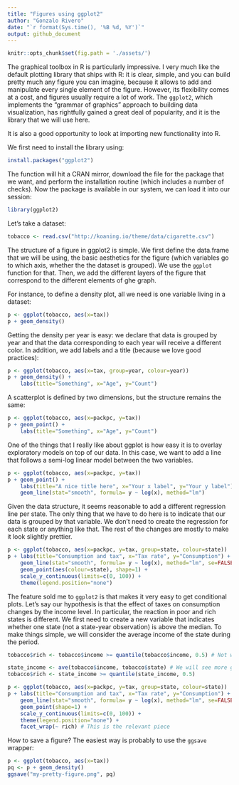 ```yaml
--- 
title: "Figures using ggplot2"
author: "Gonzalo Rivero"
date: "`r format(Sys.time(), '%B %d, %Y')`"
output: github_document
---
```


```r
knitr::opts_chunk$set(fig.path = './assets/')
```

The graphical toolbox in R is particularly impressive. I very much like the default plotting library that ships with R: it is clear, simple, and you can build pretty much any figure you can imagine, because it allows to add and manipulate every single element of the figure. However, its flexibility comes at a cost, and figures usually require a lot of work. The `ggplot2`, which implements the "grammar of graphics" approach to building data visualization, has rightfully gained a great deal of popularity, and it is the library that we will use here. 

It is also a good opportunity to look at importing new functionality into R. 

We first need to install the library using:

```r
install.packages("ggplot2")
```

The function will hit a CRAN mirror, download the file for the package that we want, and perform the installation routine (which includes a number of checks). Now the package is available in our system, we can load it into our session:

```r
library(ggplot2)
```

Let's take a dataset:

```r
tobacco <- read.csv("http://koaning.io/theme/data/cigarette.csv")
```

The structure of a figure in ggplot2 is simple. We first define the data.frame that we will be using, the basic aesthetics for the figure (which variables go to which axis, whether the the dataset is grouped). We use the `ggplot` function for that. Then, we add the different layers of the figure that correspond to the different elements of ghe graph. 

For instance, to define a density plot, all we need is one variable living in a dataset:

```r
p <- ggplot(tobacco, aes(x=tax))
p + geom_density()
```

Getting the density per year is easy: we declare that data is grouped by year and that the data corresponding to each year will receive a different color. In addition, we add labels and a title (because we love good practices):
```r
p <- ggplot(tobacco, aes(x=tax, group=year, colour=year))
p + geom_density() +
    labs(title="Something", x="Age", y="Count")
```

A scatterplot is defined by two dimensions, but the structure remains the same:
```r
p <- ggplot(tobacco, aes(x=packpc, y=tax))
p + geom_point() +
    labs(title="Something", x="Age", y="Count")
```

One of the things that I really like about ggplot is how easy it is to overlay exploratory models on top of our data. In this case, we want to add a line that follows a semi-log linear model between the two variables. 
```r
p <- ggplot(tobacco, aes(x=packpc, y=tax))
p + geom_point() +
    labs(title="A nice title here", x="Your x label", y="Your y label") + 
    geom_line(stat="smooth", formula= y ~ log(x), method="lm")
```

Given the data structure, it seems reasonable to add a different regression line per state. The only thing that we have to do here is to indicate that our data is grouped by that variable. We don't need to create the regression for each state or anything like that. The rest of the changes are mostly to make it look slightly prettier.

```r
p <- ggplot(tobacco, aes(x=packpc, y=tax, group=state, colour=state))
p + labs(title="Consumption and tax", x="Tax rate", y="Consumption") + 
    geom_line(stat="smooth", formula= y ~ log(x), method="lm", se=FALSE, alpha=0.5) +
    geom_point(aes(colour=state), shape=1) +
    scale_y_continuous(limits=c(0, 100)) + 
    theme(legend.position="none")
```

The feature sold me to `ggplot2` is that makes it very easy to get conditional plots. Let's say our hypothesis is that the effect of taxes on consumption changes by the income level. In particular, the reaction in poor and rich states is different. We first need to create a new variable that indicates whether one state (not a state-year observation) is above the median. To make things simple, we will consider the average income of the state during the period.

```r
tobacco$rich <- tobacco$income >= quantile(tobacco$income, 0.5) # Not what we want

state_income <- ave(tobacco$income, tobacco$state) # We will see more general ways to do this 
tobacco$rich <- state_income >= quantile(state_income, 0.5)

p <- ggplot(tobacco, aes(x=packpc, y=tax, group=state, colour=state))
p + labs(title="Consumption and tax", x="Tax rate", y="Consumption") + 
    geom_line(stat="smooth", formula= y ~ log(x), method="lm", se=FALSE, alpha=0.75) +
    geom_point(shape=1) +
    scale_y_continuous(limits=c(0, 100)) + 
    theme(legend.position="none") +
    facet_wrap(~ rich) # This is the relevant piece
```

How to save a figure? The easiest way is probably to use the `ggsave` wrapper:

```r
p <- ggplot(tobacco, aes(x=tax))
pq <- p + geom_density()
ggsave("my-pretty-figure.png", pq)
```